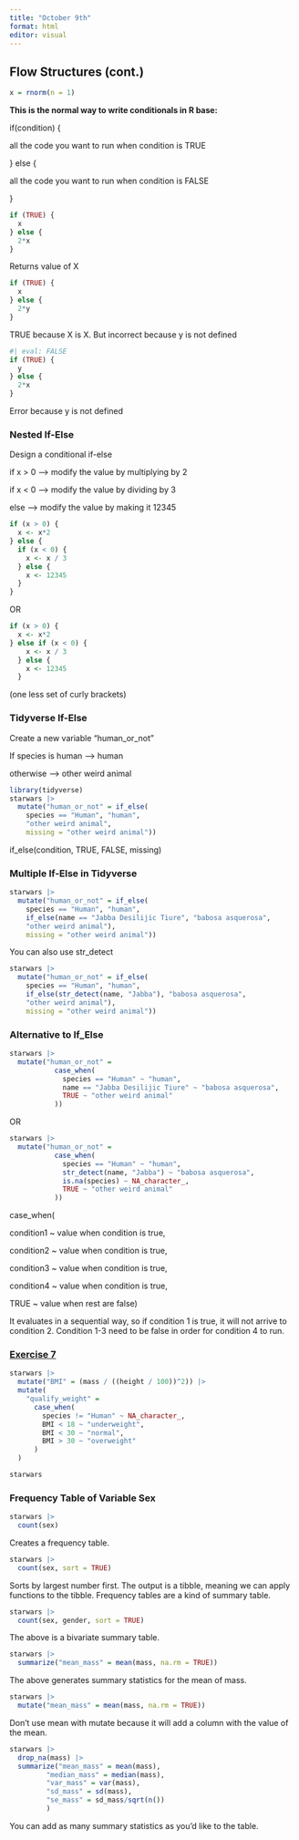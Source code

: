 ```yaml
---
title: "October 9th"
format: html
editor: visual
---
```


## Flow Structures (cont.)

```r
x = rnorm(n = 1)
```

**This is the normal way to write conditionals in R base:**

if(condition) {

all the code you want to run when condition is TRUE

} else {

all the code you want to run when condition is FALSE

}

```r
if (TRUE) {
  x
} else {
  2*x
}
```

Returns value of X

```r
if (TRUE) {
  x
} else {
  2*y
}
```

TRUE because X is X. But incorrect because y is not defined

```r
#| eval: FALSE
if (TRUE) {
  y
} else {
  2*x
}
```

Error because y is not defined

### Nested If-Else

Design a conditional if-else

if x \> 0 –\> modify the value by multiplying by 2

if x \< 0 —\> modify the value by dividing by 3

else —\> modify the value by making it 12345

```r
if (x > 0) {
  x <- x*2
} else {
  if (x < 0) {
    x <- x / 3
  } else {
    x <- 12345
  }
}
```

OR

```r
if (x > 0) {
  x <- x*2
} else if (x < 0) {
    x <- x / 3
  } else {
    x <- 12345
  }
```

(one less set of curly brackets)

### Tidyverse If-Else

Create a new variable "human_or_not"

If species is human —\> human

otherwise —\> other weird animal

```r
library(tidyverse)
starwars |>
  mutate("human_or_not" = if_else(
    species == "Human", "human",
    "other weird animal",
    missing = "other weird animal"))
```

if_else(condition, TRUE, FALSE, missing)

### Multiple If-Else in Tidyverse

```r
starwars |>
  mutate("human_or_not" = if_else(
    species == "Human", "human", 
    if_else(name == "Jabba Desilijic Tiure", "babosa asquerosa",
    "other weird animal"),
    missing = "other weird animal"))
```

You can also use str_detect

```r
starwars |>
  mutate("human_or_not" = if_else(
    species == "Human", "human", 
    if_else(str_detect(name, "Jabba"), "babosa asquerosa",
    "other weird animal"),
    missing = "other weird animal"))
```

### Alternative to If_Else

```r
starwars |>
  mutate("human_or_not" =
           case_when(
             species == "Human" ~ "human",
             name == "Jabba Desilijic Tiure" ~ "babosa asquerosa",
             TRUE ~ "other weird animal"
           ))
```

OR

```r
starwars |>
  mutate("human_or_not" =
           case_when(
             species == "Human" ~ "human",
             str_detect(name, "Jabba") ~ "babosa asquerosa",
             is.na(species) ~ NA_character_,
             TRUE ~ "other weird animal"
           ))
```

case_when(

condition1 \~ value when condition is true,

condition2 \~ value when condition is true,

condition3 \~ value when condition is true,

condition4 \~ value when condition is true,

TRUE \~ value when rest are false)

It evaluates in a sequential way, so if condition 1 is true, it will not arrive to condition 2. Condition 1-3 need to be false in order for condition 4 to run.

### [Exercise 7](https://javieralvarezliebana.es/docencia/mucss-data-programming/slides/#/tu-turno-3-2)

```r
starwars |>
  mutate("BMI" = (mass / ((height / 100))^2)) |>
  mutate(
    "qualify_weight" = 
      case_when(
        species != "Human" ~ NA_character_,
        BMI < 18 ~ "underweight",
        BMI < 30 ~ "normal",
        BMI > 30 ~ "overweight"
      )
  )
```

```r
starwars
```

### Frequency Table of Variable Sex

```r
starwars |>
  count(sex)
```

Creates a frequency table.

```r
starwars |>
  count(sex, sort = TRUE)
```

Sorts by largest number first. The output is a tibble, meaning we can apply functions to the tibble. Frequency tables are a kind of summary table.

```r
starwars |>
  count(sex, gender, sort = TRUE)
```

The above is a bivariate summary table.

```r
starwars |>
  summarize("mean_mass" = mean(mass, na.rm = TRUE))
```

The above generates summary statistics for the mean of mass.

```r
starwars |>
  mutate("mean_mass" = mean(mass, na.rm = TRUE))
```

Don't use mean with mutate because it will add a column with the value of the mean.

```r
starwars |>
  drop_na(mass) |>
  summarize("mean_mass" = mean(mass),
         "median_mass" = median(mass),
         "var_mass" = var(mass),
         "sd_mass" = sd(mass),
         "se_mass" = sd_mass/sqrt(n())
         )
```

You can add as many summary statistics as you'd like to the table.
